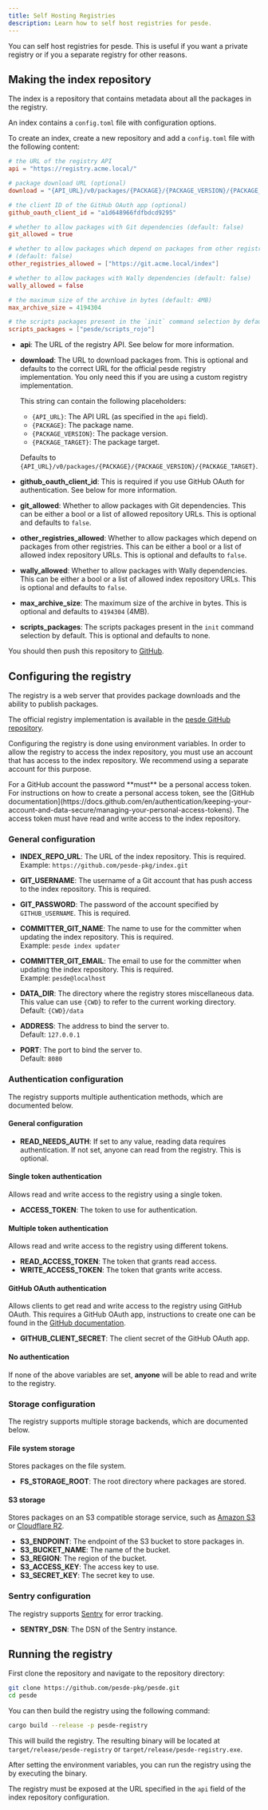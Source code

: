 ```yaml
---
title: Self Hosting Registries
description: Learn how to self host registries for pesde.
---
```



You can self host registries for pesde. This is useful if you want a private
registry or if you a separate registry for other reasons.

## Making the index repository

The index is a repository that contains metadata about all the packages in the
registry.

An index contains a `config.toml` file with configuration options.

To create an index, create a new repository and add a `config.toml` file with
the following content:

```toml title="config.toml"
# the URL of the registry API
api = "https://registry.acme.local/"

# package download URL (optional)
download = "{API_URL}/v0/packages/{PACKAGE}/{PACKAGE_VERSION}/{PACKAGE_TARGET}"

# the client ID of the GitHub OAuth app (optional)
github_oauth_client_id = "a1d648966fdfbdcd9295"

# whether to allow packages with Git dependencies (default: false)
git_allowed = true

# whether to allow packages which depend on packages from other registries
# (default: false)
other_registries_allowed = ["https://git.acme.local/index"]

# whether to allow packages with Wally dependencies (default: false)
wally_allowed = false

# the maximum size of the archive in bytes (default: 4MB)
max_archive_size = 4194304

# the scripts packages present in the `init` command selection by default
scripts_packages = ["pesde/scripts_rojo"]
```

- **api**: The URL of the registry API. See below for more information.

- **download**: The URL to download packages from. This is optional and
  defaults to the correct URL for the official pesde registry implementation.
  You only need this if you are using a custom registry implementation.

  This string can contain the following placeholders:

  - `{API_URL}`: The API URL (as specified in the `api` field).
  - `{PACKAGE}`: The package name.
  - `{PACKAGE_VERSION}`: The package version.
  - `{PACKAGE_TARGET}`: The package target.

  Defaults to `{API_URL}/v0/packages/{PACKAGE}/{PACKAGE_VERSION}/{PACKAGE_TARGET}`.

- **github_oauth_client_id**: This is required if you use GitHub OAuth for
  authentication. See below for more information.

- **git_allowed**: Whether to allow packages with Git dependencies. This can be
  either a bool or a list of allowed repository URLs. This is optional and
  defaults to `false`.

- **other_registries_allowed**: Whether to allow packages which depend on
  packages from other registries. This can be either a bool or a list of
  allowed index repository URLs. This is optional and defaults to `false`.

- **wally_allowed**: Whether to allow packages with Wally dependencies. This can
  be either a bool or a list of allowed index repository URLs. This is
  optional and defaults to `false`.

- **max_archive_size**: The maximum size of the archive in bytes. This is
  optional and defaults to `4194304` (4MB).

- **scripts_packages**: The scripts packages present in the `init` command
  selection by default. This is optional and defaults to none.

You should then push this repository to [GitHub](https://github.com/).

## Configuring the registry

The registry is a web server that provides package downloads and the ability to
publish packages.

The official registry implementation is available in the
[pesde GitHub repository](https://github.com/pesde-pkg/pesde/tree/0.5/registry).

Configuring the registry is done using environment variables. In order to allow
the registry to access the index repository, you must use an account that
has access to the index repository. We recommend using a separate account
for this purpose.

<Aside>
	For a GitHub account the password **must** be a personal access token. For instructions on how to
	create a personal access token, see the [GitHub
	documentation](https://docs.github.com/en/authentication/keeping-your-account-and-data-secure/managing-your-personal-access-tokens).
	The access token must have read and write access to the index repository.
</Aside>

### General configuration

- **INDEX_REPO_URL**: The URL of the index repository. This is required.\
  Example: `https://github.com/pesde-pkg/index.git`

- **GIT_USERNAME**: The username of a Git account that has push access to the
  index repository. This is required.

- **GIT_PASSWORD**: The password of the account specified by
  `GITHUB_USERNAME`. This is required.

- **COMMITTER_GIT_NAME**: The name to use for the committer when updating the
  index repository. This is required.\
  Example: `pesde index updater`

- **COMMITTER_GIT_EMAIL**: The email to use for the committer when updating the
  index repository. This is required.\
  Example: `pesde@localhost`

- **DATA_DIR**: The directory where the registry stores miscellaneous data.
  This value can use `{CWD}` to refer to the current working directory.\
  Default: `{CWD}/data`

- **ADDRESS**: The address to bind the server to.\
  Default: `127.0.0.1`

- **PORT**: The port to bind the server to.\
  Default: `8080`

### Authentication configuration

The registry supports multiple authentication methods, which are documented
below.

#### General configuration

- **READ_NEEDS_AUTH**: If set to any value, reading data requires
  authentication. If not set, anyone can read from the registry.
  This is optional.

#### Single token authentication

Allows read and write access to the registry using a single token.

- **ACCESS_TOKEN**: The token to use for authentication.

#### Multiple token authentication

Allows read and write access to the registry using different tokens.

- **READ_ACCESS_TOKEN**: The token that grants read access.
- **WRITE_ACCESS_TOKEN**: The token that grants write access.

#### GitHub OAuth authentication

Allows clients to get read and write access to the registry using GitHub OAuth.
This requires a GitHub OAuth app, instructions to create one can be found
in the [GitHub documentation](https://docs.github.com/en/apps/oauth-apps/building-oauth-apps/creating-an-oauth-app).

- **GITHUB_CLIENT_SECRET**: The client secret of the GitHub OAuth app.

#### No authentication

If none of the above variables are set, **anyone** will be able to read and
write to the registry.

### Storage configuration

The registry supports multiple storage backends, which are documented below.

#### File system storage

Stores packages on the file system.

- **FS_STORAGE_ROOT**: The root directory where packages are stored.

#### S3 storage

Stores packages on an S3 compatible storage service, such as
[Amazon S3](https://aws.amazon.com/s3/) or
[Cloudflare R2](https://www.cloudflare.com/r2/).

- **S3_ENDPOINT**: The endpoint of the S3 bucket to store packages in.
- **S3_BUCKET_NAME**: The name of the bucket.
- **S3_REGION**: The region of the bucket.
- **S3_ACCESS_KEY**: The access key to use.
- **S3_SECRET_KEY**: The secret key to use.

### Sentry configuration

The registry supports [Sentry](https://sentry.io/) for error tracking.

- **SENTRY_DSN**: The DSN of the Sentry instance.

## Running the registry

First clone the repository and navigate to the repository directory:

```sh
git clone https://github.com/pesde-pkg/pesde.git
cd pesde
```

You can then build the registry using the following command:

```sh
cargo build --release -p pesde-registry
```

This will build the registry. The resulting binary will be located at
`target/release/pesde-registry` or `target/release/pesde-registry.exe`.

After setting the environment variables, you can run the registry using the
by executing the binary.

The registry must be exposed at the URL specified in the `api` field of the
index repository configuration.
